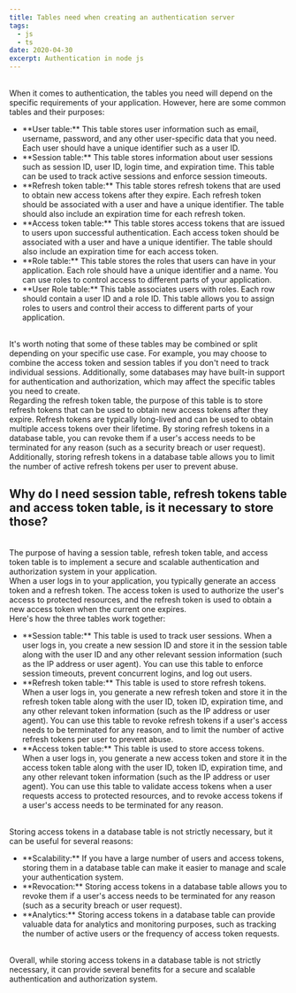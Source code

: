 ```yaml
---
title: Tables need when creating an authentication server
tags:
  - js
  - ts
date: 2020-04-30
excerpt: Authentication in node js
---
```

<br />
When it comes to authentication, the tables you need will depend on the specific requirements of your application. However, here are some common tables and their purposes:
<br />
<ul className="mdx-bullet-list">
  <li>
  **User table:**
  This table stores user information such as email, username, password, and any other user-specific data that you need. Each user should have a unique identifier such as a user ID.
  </li>
  <li>
  **Session table:**
  This table stores information about user sessions such as session ID, user ID, login time, and expiration time. This table can be used to track active sessions and enforce session timeouts.
  </li>
  <li>
  **Refresh token table:**
  This table stores refresh tokens that are used to obtain new access tokens after they expire. Each refresh token should be associated with a user and have a unique identifier. The table should also include an expiration time for each refresh token.
  </li>
  <li>
  **Access token table:**
  This table stores access tokens that are issued to users upon successful authentication. Each access token should be associated with a user and have a unique identifier. The table should also include an expiration time for each access token.
  </li>
  <li>
  **Role table:**
  This table stores the roles that users can have in your application. Each role should have a unique identifier and a name. You can use roles to control access to different parts of your application.
  </li>
    <li>
  **User Role table:**
  This table associates users with roles. Each row should contain a user ID and a role ID. This table allows you to assign roles to users and control their access to different parts of your application.
  </li>
</ul>
<br />
It's worth noting that some of these tables may be combined or split depending on your specific use case. For example, you may choose to combine the access token and session tables if you don't need to track individual sessions. Additionally, some databases may have built-in support for authentication and authorization, which may affect the specific tables you need to create.
<br />
Regarding the refresh token table, the purpose of this table is to store refresh tokens that can be used to obtain new access tokens after they expire. Refresh tokens are typically long-lived and can be used to obtain multiple access tokens over their lifetime. By storing refresh tokens in a database table, you can revoke them if a user's access needs to be terminated for any reason (such as a security breach or user request). Additionally, storing refresh tokens in a database table allows you to limit the number of active refresh tokens per user to prevent abuse.
<br />
<h2 className="mdx-sub-heading">Why do I need session table, refresh tokens table and access token table, is it necessary to store those?</h2>
<br />
The purpose of having a session table, refresh token table, and access token table is to implement a secure and scalable authentication and authorization system in your application.
<br />
When a user logs in to your application, you typically generate an access token and a refresh token. The access token is used to authorize the user's access to protected resources, and the refresh token is used to obtain a new access token when the current one expires.
<br />
Here's how the three tables work together:
<br />
<ul className="mdx-bullet-list">
  <li>
**Session table:** This table is used to track user sessions. When a user logs in, you create a new session ID and store it in the session table along with the user ID and any other relevant session information (such as the IP address or user agent). You can use this table to enforce session timeouts, prevent concurrent logins, and log out users.
  </li>
  <li>
**Refresh token table:** This table is used to store refresh tokens. When a user logs in, you generate a new refresh token and store it in the refresh token table along with the user ID, token ID, expiration time, and any other relevant token information (such as the IP address or user agent). You can use this table to revoke refresh tokens if a user's access needs to be terminated for any reason, and to limit the number of active refresh tokens per user to prevent abuse.
  </li>
  <li>
**Access token table:** This table is used to store access tokens. When a user logs in, you generate a new access token and store it in the access token table along with the user ID, token ID, expiration time, and any other relevant token information (such as the IP address or user agent). You can use this table to validate access tokens when a user requests access to protected resources, and to revoke access tokens if a user's access needs to be terminated for any reason.
  </li>
  </ul>
<br />
Storing access tokens in a database table is not strictly necessary, but it can be useful for several reasons:
<br />
<ul className="mdx-bullet-list">
<li>
**Scalability:** If you have a large number of users and access tokens, storing them in a database table can make it easier to manage and scale your authentication system.
</li>
<li>
**Revocation:** Storing access tokens in a database table allows you to revoke them if a user's access needs to be terminated for any reason (such as a security breach or user request).
</li>
<li>
**Analytics:** Storing access tokens in a database table can provide valuable data for analytics and monitoring purposes, such as tracking the number of active users or the frequency of access token requests.
</li>
</ul>
<br />
Overall, while storing access tokens in a database table is not strictly necessary, it can provide several benefits for a secure and scalable authentication and authorization system.





